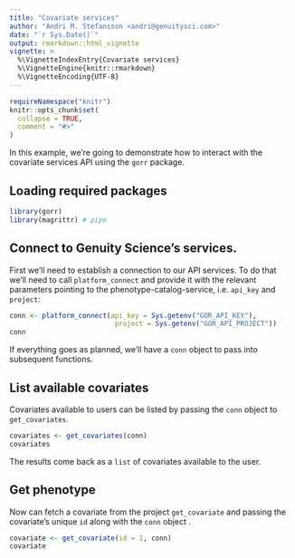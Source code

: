 ```yaml
---
title: "Covariate services"
author: "Andri M. Stefansson <andri@genuitysci.com>"
date: "`r Sys.Date()`"
output: rmarkdown::html_vignette
vignette: >
  %\VignetteIndexEntry{Covariate services}
  %\VignetteEngine{knitr::rmarkdown}
  %\VignetteEncoding{UTF-8}
---
```


```r
requireNamespace("knitr")
knitr::opts_chunk$set(
  collapse = TRUE,
  comment = "#>"
)
```


In this example, we're going to demonstrate how to interact with the covariate services API using the `gorr` package.

## Loading required packages

```r
library(gorr)
library(magrittr) # pipe
```

## Connect to Genuity Science's services.

First we'll need to establish a connection to our API services. To do that we'll need to call `platform_connect` and provide it with the relevant parameters pointing to the phenotype-catalog-service, i.e. `api_key` and `project`:


```r
conn <- platform_connect(api_key = Sys.getenv("GOR_API_KEY"),
                          project = Sys.getenv("GOR_API_PROJECT"))
conn
```

If everything goes as planned, we'll have a `conn` object to pass into subsequent functions.

## List available covariates

Covariates available to users can be listed by passing the `conn` object to `get_covariates`.

```r
covariates <- get_covariates(conn)
covariates
```

The results come back as a `list` of covariates available to the user.


## Get phenotype

Now can fetch a covariate from the project `get_covariate` and passing the covariate's unique `id` along with the `conn` object .

```r
covariate <- get_covariate(id = 1, conn)
covariate
```
